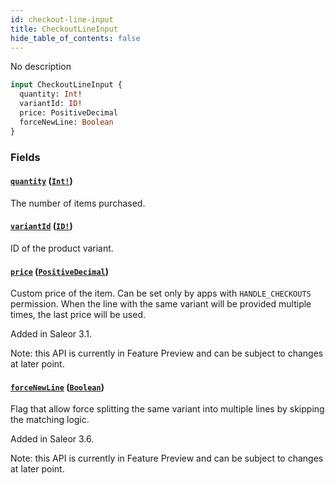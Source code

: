 ```yaml
---
id: checkout-line-input
title: CheckoutLineInput
hide_table_of_contents: false
---
```


No description

```graphql
input CheckoutLineInput {
  quantity: Int!
  variantId: ID!
  price: PositiveDecimal
  forceNewLine: Boolean
}
```

### Fields

#### [`quantity`](#) ([`Int!`](../../../developer/api-reference/scalars/int))

The number of items purchased.

#### [`variantId`](#) ([`ID!`](../../../developer/api-reference/scalars/id))

ID of the product variant.

#### [`price`](#) ([`PositiveDecimal`](../../../developer/api-reference/scalars/positive-decimal))

Custom price of the item. Can be set only by apps with `HANDLE_CHECKOUTS` permission. When the line with the same variant will be provided multiple times, the last price will be used.

Added in Saleor 3.1.

Note: this API is currently in Feature Preview and can be subject to changes at later point.

#### [`forceNewLine`](#) ([`Boolean`](../../../developer/api-reference/scalars/boolean))

Flag that allow force splitting the same variant into multiple lines by skipping the matching logic.

Added in Saleor 3.6.

Note: this API is currently in Feature Preview and can be subject to changes at later point.
